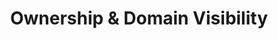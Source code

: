 ---
title: 'Ownership & Domain Visibility'
description: 'Learn how Amplication provides visibility into resource ownership for effective governance.'
icon: 'users'
---